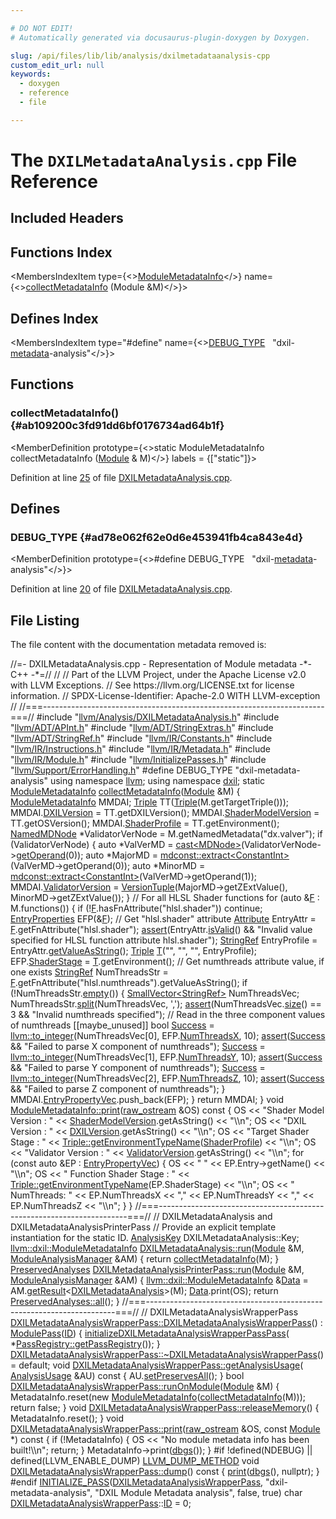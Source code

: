 ```yaml
---

# DO NOT EDIT!
# Automatically generated via docusaurus-plugin-doxygen by Doxygen.

slug: /api/files/lib/lib/analysis/dxilmetadataanalysis-cpp
custom_edit_url: null
keywords:
  - doxygen
  - reference
  - file

---
```





# The `DXILMetadataAnalysis.cpp` File Reference

<DoxygenPage pluginConfig={pluginConfig}>



## Included Headers

<IncludesList>
<IncludesListItem
  filePath="llvm/Analysis/DXILMetadataAnalysis.h"
  permalink="/docs/api/files/include/include/llvm/include/llvm/analysis/dxilmetadataanalysis-h"
  isLocal="true" />
<IncludesListItem
  filePath="llvm/ADT/APInt.h"
  permalink="/docs/api/files/include/include/llvm/include/llvm/adt/apint-h"
  isLocal="true" />
<IncludesListItem
  filePath="llvm/ADT/StringExtras.h"
  permalink="/docs/api/files/include/include/llvm/include/llvm/adt/stringextras-h"
  isLocal="true" />
<IncludesListItem
  filePath="llvm/ADT/StringRef.h"
  permalink="/docs/api/files/include/include/llvm/include/llvm/adt/stringref-h"
  isLocal="true" />
<IncludesListItem
  filePath="llvm/IR/Constants.h"
  permalink="/docs/api/files/include/include/llvm/include/llvm/ir/constants-h"
  isLocal="true" />
<IncludesListItem
  filePath="llvm/IR/Instructions.h"
  permalink="/docs/api/files/include/include/llvm/include/llvm/ir/instructions-h"
  isLocal="true" />
<IncludesListItem
  filePath="llvm/IR/Metadata.h"
  permalink="/docs/api/files/include/include/llvm/include/llvm/ir/metadata-h"
  isLocal="true" />
<IncludesListItem
  filePath="llvm/IR/Module.h"
  permalink="/docs/api/files/include/include/llvm/include/llvm/ir/module-h"
  isLocal="true" />
<IncludesListItem
  filePath="llvm/InitializePasses.h"
  permalink="/docs/api/files/include/include/llvm/initializepasses-h"
  isLocal="true" />
<IncludesListItem
  filePath="llvm/Support/ErrorHandling.h"
  permalink="/docs/api/files/include/include/llvm/include/llvm/support/errorhandling-h"
  isLocal="true" />
</IncludesList>

## Functions Index

<MembersIndex>

<MembersIndexItem
  type={<><a href="/docs/api/structs/llvm/dxil/modulemetadatainfo">ModuleMetadataInfo</a></>}
  name={<><a href="#ab109200c3fd91dd6bf0176734ad64b1f">collectMetadataInfo</a> (Module &amp;M)</>}>
</MembersIndexItem>

</MembersIndex>

## Defines Index

<MembersIndex>

<MembersIndexItem
  type="#define"
  name={<><a href="#ad78e062f62e0d6e453941fb4ca843e4d">DEBUG&#95;TYPE</a>&nbsp;&nbsp;&nbsp;&quot;dxil-<a href="/docs/api/files/lib/lib/target/lib/target/amdgpu/amdgpuannotateuniformvalues-cpp/#a3cd36c33be3dfbc64aa6da755a47e6b1">metadata</a>-analysis&quot;</>}>
</MembersIndexItem>

</MembersIndex>


<SectionDefinition>

## Functions

### collectMetadataInfo() {#ab109200c3fd91dd6bf0176734ad64b1f}

<MemberDefinition
  prototype={<>static ModuleMetadataInfo collectMetadataInfo (<a href="/docs/api/classes/llvm/module">Module</a> &amp; M)</>}
  labels = {["static"]}>

Definition at line <a href="#l00025">25</a> of file <a href="/docs/api/files/lib/lib/analysis/dxilmetadataanalysis-cpp">DXILMetadataAnalysis.cpp</a>.
</MemberDefinition>

</SectionDefinition>

<SectionDefinition>

## Defines

### DEBUG&#95;TYPE {#ad78e062f62e0d6e453941fb4ca843e4d}

<MemberDefinition
  prototype={<>#define DEBUG&#95;TYPE&nbsp;&nbsp;&nbsp;&quot;dxil-<a href="/docs/api/files/lib/lib/target/lib/target/amdgpu/amdgpuannotateuniformvalues-cpp/#a3cd36c33be3dfbc64aa6da755a47e6b1">metadata</a>-analysis&quot;</>}>

Definition at line <a href="#l00020">20</a> of file <a href="/docs/api/files/lib/lib/analysis/dxilmetadataanalysis-cpp">DXILMetadataAnalysis.cpp</a>.
</MemberDefinition>

</SectionDefinition>

## File Listing

The file content with the documentation metadata removed is:

<ProgramListing>

<Link id="l00001" /><CodeLine lineNumber="1"><span class="doxyHighlightComment">//=- DXILMetadataAnalysis.cpp - Representation of Module metadata -&#42;- C++ -&#42;=//</span></CodeLine>
<Link id="l00002" /><CodeLine lineNumber="2"><span class="doxyHighlightComment">//</span></CodeLine>
<Link id="l00003" /><CodeLine lineNumber="3"><span class="doxyHighlightComment">// Part of the LLVM Project, under the Apache License v2.0 with LLVM Exceptions.</span></CodeLine>
<Link id="l00004" /><CodeLine lineNumber="4"><span class="doxyHighlightComment">// See https://llvm.org/LICENSE.txt for license information.</span></CodeLine>
<Link id="l00005" /><CodeLine lineNumber="5"><span class="doxyHighlightComment">// SPDX-License-Identifier: Apache-2.0 WITH LLVM-exception</span></CodeLine>
<Link id="l00006" /><CodeLine lineNumber="6"><span class="doxyHighlightComment">//</span></CodeLine>
<Link id="l00007" /><CodeLine lineNumber="7"><span class="doxyHighlightComment">//===----------------------------------------------------------------------===//</span></CodeLine>
<Link id="l00008" /><CodeLine lineNumber="8"></CodeLine>
<Link id="l00009" /><CodeLine lineNumber="9"><span class="doxyHighlightPreprocessor">#include &quot;<a href="/docs/api/files/include/include/llvm/include/llvm/analysis/dxilmetadataanalysis-h">llvm/Analysis/DXILMetadataAnalysis.h</a>&quot;</span></CodeLine>
<Link id="l00010" /><CodeLine lineNumber="10"><span class="doxyHighlightPreprocessor">#include &quot;<a href="/docs/api/files/include/include/llvm/include/llvm/adt/apint-h">llvm/ADT/APInt.h</a>&quot;</span></CodeLine>
<Link id="l00011" /><CodeLine lineNumber="11"><span class="doxyHighlightPreprocessor">#include &quot;<a href="/docs/api/files/include/include/llvm/include/llvm/adt/stringextras-h">llvm/ADT/StringExtras.h</a>&quot;</span></CodeLine>
<Link id="l00012" /><CodeLine lineNumber="12"><span class="doxyHighlightPreprocessor">#include &quot;<a href="/docs/api/files/include/include/llvm/include/llvm/adt/stringref-h">llvm/ADT/StringRef.h</a>&quot;</span></CodeLine>
<Link id="l00013" /><CodeLine lineNumber="13"><span class="doxyHighlightPreprocessor">#include &quot;<a href="/docs/api/files/include/include/llvm/include/llvm/ir/constants-h">llvm/IR/Constants.h</a>&quot;</span></CodeLine>
<Link id="l00014" /><CodeLine lineNumber="14"><span class="doxyHighlightPreprocessor">#include &quot;<a href="/docs/api/files/include/include/llvm/include/llvm/ir/instructions-h">llvm/IR/Instructions.h</a>&quot;</span></CodeLine>
<Link id="l00015" /><CodeLine lineNumber="15"><span class="doxyHighlightPreprocessor">#include &quot;<a href="/docs/api/files/include/include/llvm/include/llvm/ir/metadata-h">llvm/IR/Metadata.h</a>&quot;</span></CodeLine>
<Link id="l00016" /><CodeLine lineNumber="16"><span class="doxyHighlightPreprocessor">#include &quot;<a href="/docs/api/files/include/include/llvm/include/llvm/ir/module-h">llvm/IR/Module.h</a>&quot;</span></CodeLine>
<Link id="l00017" /><CodeLine lineNumber="17"><span class="doxyHighlightPreprocessor">#include &quot;<a href="/docs/api/files/include/include/llvm/initializepasses-h">llvm/InitializePasses.h</a>&quot;</span></CodeLine>
<Link id="l00018" /><CodeLine lineNumber="18"><span class="doxyHighlightPreprocessor">#include &quot;<a href="/docs/api/files/include/include/llvm/include/llvm/support/errorhandling-h">llvm/Support/ErrorHandling.h</a>&quot;</span></CodeLine>
<Link id="l00019" /><CodeLine lineNumber="19"></CodeLine>
<Link id="l00020" /><CodeLine lineNumber="20" lineLink="#ad78e062f62e0d6e453941fb4ca843e4d"><span class="doxyHighlightPreprocessor">#define DEBUG&#95;TYPE &quot;dxil-metadata-analysis&quot;</span></CodeLine>
<Link id="l00021" /><CodeLine lineNumber="21"></CodeLine>
<Link id="l00022" /><CodeLine lineNumber="22"><span class="doxyHighlightKeyword">using namespace </span><span class="doxyHighlight"><a href="/docs/api/namespaces/llvm">llvm</a>;</span></CodeLine>
<Link id="l00023" /><CodeLine lineNumber="23"><span class="doxyHighlightKeyword">using namespace </span><span class="doxyHighlight"><a href="/docs/api/namespaces/llvm/dxil">dxil</a>;</span></CodeLine>
<Link id="l00024" /><CodeLine lineNumber="24"></CodeLine>
<Link id="l00025" /><CodeLine lineNumber="25" lineLink="#ab109200c3fd91dd6bf0176734ad64b1f"><span class="doxyHighlightKeyword">static</span><span class="doxyHighlight"> <a href="/docs/api/structs/llvm/dxil/modulemetadatainfo">ModuleMetadataInfo</a> <a href="#ab109200c3fd91dd6bf0176734ad64b1f">collectMetadataInfo</a>(<a href="/docs/api/classes/llvm/module">Module</a> &amp;M) &#123;</span></CodeLine>
<Link id="l00026" /><CodeLine lineNumber="26"><span class="doxyHighlight">  <a href="/docs/api/structs/llvm/dxil/modulemetadatainfo">ModuleMetadataInfo</a> MMDAI;</span></CodeLine>
<Link id="l00027" /><CodeLine lineNumber="27"><span class="doxyHighlight">  <a href="/docs/api/classes/llvm/triple">Triple</a> TT(<a href="/docs/api/classes/llvm/triple">Triple</a>(M.getTargetTriple()));</span></CodeLine>
<Link id="l00028" /><CodeLine lineNumber="28"><span class="doxyHighlight">  MMDAI.<a href="/docs/api/structs/llvm/dxil/modulemetadatainfo/#a4a62d160380d89f3f82498f97b8d3a72">DXILVersion</a> = TT.getDXILVersion();</span></CodeLine>
<Link id="l00029" /><CodeLine lineNumber="29"><span class="doxyHighlight">  MMDAI.<a href="/docs/api/structs/llvm/dxil/modulemetadatainfo/#a72d75f84e6099e4c6bb067bfd824286d">ShaderModelVersion</a> = TT.getOSVersion();</span></CodeLine>
<Link id="l00030" /><CodeLine lineNumber="30"><span class="doxyHighlight">  MMDAI.<a href="/docs/api/structs/llvm/dxil/modulemetadatainfo/#a6bad270d95b4ab28934581322924b837">ShaderProfile</a> = TT.getEnvironment();</span></CodeLine>
<Link id="l00031" /><CodeLine lineNumber="31"><span class="doxyHighlight">  <a href="/docs/api/classes/llvm/namedmdnode">NamedMDNode</a> &#42;ValidatorVerNode = M.getNamedMetadata(</span><span class="doxyHighlightStringLiteral">&quot;dx.valver&quot;</span><span class="doxyHighlight">);</span></CodeLine>
<Link id="l00032" /><CodeLine lineNumber="32"><span class="doxyHighlight">  </span><span class="doxyHighlightKeywordFlow">if</span><span class="doxyHighlight"> (ValidatorVerNode) &#123;</span></CodeLine>
<Link id="l00033" /><CodeLine lineNumber="33"><span class="doxyHighlight">    </span><span class="doxyHighlightKeyword">auto</span><span class="doxyHighlight"> &#42;ValVerMD = <a href="/docs/api/namespaces/llvm/#ac4fc845f5ed92de63cd4474f128f5fc5">cast&lt;MDNode&gt;</a>(ValidatorVerNode-&gt;<a href="/docs/api/classes/llvm/namedmdnode/#aa24b566603d206b0e74bf63daf521078">getOperand</a>(0));</span></CodeLine>
<Link id="l00034" /><CodeLine lineNumber="34"><span class="doxyHighlight">    </span><span class="doxyHighlightKeyword">auto</span><span class="doxyHighlight"> &#42;MajorMD = <a href="/docs/api/namespaces/llvm/mdconst/#ad938857d6c6603847adf3a8cbe403d17">mdconst::extract&lt;ConstantInt&gt;</a>(ValVerMD-&gt;getOperand(0));</span></CodeLine>
<Link id="l00035" /><CodeLine lineNumber="35"><span class="doxyHighlight">    </span><span class="doxyHighlightKeyword">auto</span><span class="doxyHighlight"> &#42;MinorMD = <a href="/docs/api/namespaces/llvm/mdconst/#ad938857d6c6603847adf3a8cbe403d17">mdconst::extract&lt;ConstantInt&gt;</a>(ValVerMD-&gt;getOperand(1));</span></CodeLine>
<Link id="l00036" /><CodeLine lineNumber="36"><span class="doxyHighlight">    MMDAI.<a href="/docs/api/structs/llvm/dxil/modulemetadatainfo/#afc9afd91bef9017b2e5b78eaf16f0d6a">ValidatorVersion</a> =</span></CodeLine>
<Link id="l00037" /><CodeLine lineNumber="37"><span class="doxyHighlight">        <a href="/docs/api/classes/llvm/versiontuple">VersionTuple</a>(MajorMD-&gt;getZExtValue(), MinorMD-&gt;getZExtValue());</span></CodeLine>
<Link id="l00038" /><CodeLine lineNumber="38"><span class="doxyHighlight">  &#125;</span></CodeLine>
<Link id="l00039" /><CodeLine lineNumber="39"></CodeLine>
<Link id="l00040" /><CodeLine lineNumber="40"><span class="doxyHighlight">  </span><span class="doxyHighlightComment">// For all HLSL Shader functions</span></CodeLine>
<Link id="l00041" /><CodeLine lineNumber="41"><span class="doxyHighlight">  </span><span class="doxyHighlightKeywordFlow">for</span><span class="doxyHighlight"> (</span><span class="doxyHighlightKeyword">auto</span><span class="doxyHighlight"> &amp;<a href="/docs/api/files/lib/lib/support/md5-cpp/#a96d73bbd7af15cb1fc38c3f4a3bd82e9">F</a> : M.functions()) &#123;</span></CodeLine>
<Link id="l00042" /><CodeLine lineNumber="42"><span class="doxyHighlight">    </span><span class="doxyHighlightKeywordFlow">if</span><span class="doxyHighlight"> (!<a href="/docs/api/files/lib/lib/support/md5-cpp/#a96d73bbd7af15cb1fc38c3f4a3bd82e9">F</a>.hasFnAttribute(</span><span class="doxyHighlightStringLiteral">&quot;hlsl.shader&quot;</span><span class="doxyHighlight">))</span></CodeLine>
<Link id="l00043" /><CodeLine lineNumber="43"><span class="doxyHighlight">      </span><span class="doxyHighlightKeywordFlow">continue</span><span class="doxyHighlight">;</span></CodeLine>
<Link id="l00044" /><CodeLine lineNumber="44"></CodeLine>
<Link id="l00045" /><CodeLine lineNumber="45"><span class="doxyHighlight">    <a href="/docs/api/structs/llvm/dxil/entryproperties">EntryProperties</a> EFP(&amp;<a href="/docs/api/files/lib/lib/support/md5-cpp/#a96d73bbd7af15cb1fc38c3f4a3bd82e9">F</a>);</span></CodeLine>
<Link id="l00046" /><CodeLine lineNumber="46"><span class="doxyHighlight">    </span><span class="doxyHighlightComment">// Get &quot;hlsl.shader&quot; attribute</span></CodeLine>
<Link id="l00047" /><CodeLine lineNumber="47"><span class="doxyHighlight">    <a href="/docs/api/classes/llvm/attribute">Attribute</a> EntryAttr = <a href="/docs/api/files/lib/lib/support/md5-cpp/#a96d73bbd7af15cb1fc38c3f4a3bd82e9">F</a>.getFnAttribute(</span><span class="doxyHighlightStringLiteral">&quot;hlsl.shader&quot;</span><span class="doxyHighlight">);</span></CodeLine>
<Link id="l00048" /><CodeLine lineNumber="48"><span class="doxyHighlight">    <a href="/docs/api/files/lib/lib/target/lib/target/amdgpu/silowercontrolflow-cpp/#a4868c5d81c5ccc98c47aeab6244346a0">assert</a>(EntryAttr.<a href="/docs/api/classes/llvm/attribute/#adf4d22686e85732b2fef71e3c45531c6">isValid</a>() &amp;&amp;</span></CodeLine>
<Link id="l00049" /><CodeLine lineNumber="49"><span class="doxyHighlight">           </span><span class="doxyHighlightStringLiteral">&quot;Invalid value specified for HLSL function attribute hlsl.shader&quot;</span><span class="doxyHighlight">);</span></CodeLine>
<Link id="l00050" /><CodeLine lineNumber="50"><span class="doxyHighlight">    <a href="/docs/api/classes/llvm/stringref">StringRef</a> EntryProfile = EntryAttr.<a href="/docs/api/classes/llvm/attribute/#a968930aea9d9efa8d46dd890fce75643">getValueAsString</a>();</span></CodeLine>
<Link id="l00051" /><CodeLine lineNumber="51"><span class="doxyHighlight">    <a href="/docs/api/classes/llvm/triple">Triple</a> <a href="/docs/api/files/lib/lib/target/lib/target/mips/mips16isellowering-cpp/#a0acb682b8260ab1c60b918599864e2e5">T</a>(</span><span class="doxyHighlightStringLiteral">&quot;&quot;</span><span class="doxyHighlight">, </span><span class="doxyHighlightStringLiteral">&quot;&quot;</span><span class="doxyHighlight">, </span><span class="doxyHighlightStringLiteral">&quot;&quot;</span><span class="doxyHighlight">, EntryProfile);</span></CodeLine>
<Link id="l00052" /><CodeLine lineNumber="52"><span class="doxyHighlight">    EFP.<a href="/docs/api/structs/llvm/dxil/entryproperties/#a8f7e5382c4c1f46067fd94da29fcf7ec">ShaderStage</a> = <a href="/docs/api/files/lib/lib/target/lib/target/mips/mips16isellowering-cpp/#a0acb682b8260ab1c60b918599864e2e5">T</a>.getEnvironment();</span></CodeLine>
<Link id="l00053" /><CodeLine lineNumber="53"><span class="doxyHighlight">    </span><span class="doxyHighlightComment">// Get numthreads attribute value, if one exists</span></CodeLine>
<Link id="l00054" /><CodeLine lineNumber="54"><span class="doxyHighlight">    <a href="/docs/api/classes/llvm/stringref">StringRef</a> NumThreadsStr =</span></CodeLine>
<Link id="l00055" /><CodeLine lineNumber="55"><span class="doxyHighlight">        <a href="/docs/api/files/lib/lib/support/md5-cpp/#a96d73bbd7af15cb1fc38c3f4a3bd82e9">F</a>.getFnAttribute(</span><span class="doxyHighlightStringLiteral">&quot;hlsl.numthreads&quot;</span><span class="doxyHighlight">).getValueAsString();</span></CodeLine>
<Link id="l00056" /><CodeLine lineNumber="56"><span class="doxyHighlight">    </span><span class="doxyHighlightKeywordFlow">if</span><span class="doxyHighlight"> (!NumThreadsStr.<a href="/docs/api/classes/llvm/stringref/#a2dc80c585ad5882da8cae7b5968f7e74">empty</a>()) &#123;</span></CodeLine>
<Link id="l00057" /><CodeLine lineNumber="57"><span class="doxyHighlight">      <a href="/docs/api/classes/llvm/smallvector">SmallVector&lt;StringRef&gt;</a> NumThreadsVec;</span></CodeLine>
<Link id="l00058" /><CodeLine lineNumber="58"><span class="doxyHighlight">      NumThreadsStr.<a href="/docs/api/classes/llvm/stringref/#a0320b2a5a6d440bf4479a02e78cf5ca7">split</a>(NumThreadsVec, </span><span class="doxyHighlightCharLiteral">&#39;,&#39;</span><span class="doxyHighlight">);</span></CodeLine>
<Link id="l00059" /><CodeLine lineNumber="59"><span class="doxyHighlight">      <a href="/docs/api/files/lib/lib/target/lib/target/amdgpu/silowercontrolflow-cpp/#a4868c5d81c5ccc98c47aeab6244346a0">assert</a>(NumThreadsVec.<a href="/docs/api/classes/llvm/smallvectortemplatecommon/#a1c479a8c434377c2b8cb056bdfdfc201">size</a>() == 3 &amp;&amp; </span><span class="doxyHighlightStringLiteral">&quot;Invalid numthreads specified&quot;</span><span class="doxyHighlight">);</span></CodeLine>
<Link id="l00060" /><CodeLine lineNumber="60"><span class="doxyHighlight">      </span><span class="doxyHighlightComment">// Read in the three component values of numthreads</span></CodeLine>
<Link id="l00061" /><CodeLine lineNumber="61"><span class="doxyHighlight">      &#91;&#91;maybe&#95;unused&#93;&#93; </span><span class="doxyHighlightKeywordType">bool</span><span class="doxyHighlight"> <a href="/docs/api/files/lib/lib/target/lib/target/aarch64/lib/target/aarch64/disassembler/aarch64disassembler-cpp/#abdb086b34295fb7aa09493c62d798465">Success</a> =</span></CodeLine>
<Link id="l00062" /><CodeLine lineNumber="62"><span class="doxyHighlight">          <a href="/docs/api/namespaces/llvm/#ae03f2b6a02fc9092755ba3a6cf6d2446">llvm::to&#95;integer</a>(NumThreadsVec&#91;0&#93;, EFP.<a href="/docs/api/structs/llvm/dxil/entryproperties/#ade0e0b49d3f1bf9679cf66b2f9735fa7">NumThreadsX</a>, 10);</span></CodeLine>
<Link id="l00063" /><CodeLine lineNumber="63"><span class="doxyHighlight">      <a href="/docs/api/files/lib/lib/target/lib/target/amdgpu/silowercontrolflow-cpp/#a4868c5d81c5ccc98c47aeab6244346a0">assert</a>(<a href="/docs/api/files/lib/lib/target/lib/target/aarch64/lib/target/aarch64/disassembler/aarch64disassembler-cpp/#abdb086b34295fb7aa09493c62d798465">Success</a> &amp;&amp; </span><span class="doxyHighlightStringLiteral">&quot;Failed to parse X component of numthreads&quot;</span><span class="doxyHighlight">);</span></CodeLine>
<Link id="l00064" /><CodeLine lineNumber="64"><span class="doxyHighlight">      <a href="/docs/api/files/lib/lib/target/lib/target/aarch64/lib/target/aarch64/disassembler/aarch64disassembler-cpp/#abdb086b34295fb7aa09493c62d798465">Success</a> = <a href="/docs/api/namespaces/llvm/#ae03f2b6a02fc9092755ba3a6cf6d2446">llvm::to&#95;integer</a>(NumThreadsVec&#91;1&#93;, EFP.<a href="/docs/api/structs/llvm/dxil/entryproperties/#a98a4f2999870589f7178bb38c9f154c3">NumThreadsY</a>, 10);</span></CodeLine>
<Link id="l00065" /><CodeLine lineNumber="65"><span class="doxyHighlight">      <a href="/docs/api/files/lib/lib/target/lib/target/amdgpu/silowercontrolflow-cpp/#a4868c5d81c5ccc98c47aeab6244346a0">assert</a>(<a href="/docs/api/files/lib/lib/target/lib/target/aarch64/lib/target/aarch64/disassembler/aarch64disassembler-cpp/#abdb086b34295fb7aa09493c62d798465">Success</a> &amp;&amp; </span><span class="doxyHighlightStringLiteral">&quot;Failed to parse Y component of numthreads&quot;</span><span class="doxyHighlight">);</span></CodeLine>
<Link id="l00066" /><CodeLine lineNumber="66"><span class="doxyHighlight">      <a href="/docs/api/files/lib/lib/target/lib/target/aarch64/lib/target/aarch64/disassembler/aarch64disassembler-cpp/#abdb086b34295fb7aa09493c62d798465">Success</a> = <a href="/docs/api/namespaces/llvm/#ae03f2b6a02fc9092755ba3a6cf6d2446">llvm::to&#95;integer</a>(NumThreadsVec&#91;2&#93;, EFP.<a href="/docs/api/structs/llvm/dxil/entryproperties/#a2e0923085a5fa269be7f889ebfd77519">NumThreadsZ</a>, 10);</span></CodeLine>
<Link id="l00067" /><CodeLine lineNumber="67"><span class="doxyHighlight">      <a href="/docs/api/files/lib/lib/target/lib/target/amdgpu/silowercontrolflow-cpp/#a4868c5d81c5ccc98c47aeab6244346a0">assert</a>(<a href="/docs/api/files/lib/lib/target/lib/target/aarch64/lib/target/aarch64/disassembler/aarch64disassembler-cpp/#abdb086b34295fb7aa09493c62d798465">Success</a> &amp;&amp; </span><span class="doxyHighlightStringLiteral">&quot;Failed to parse Z component of numthreads&quot;</span><span class="doxyHighlight">);</span></CodeLine>
<Link id="l00068" /><CodeLine lineNumber="68"><span class="doxyHighlight">    &#125;</span></CodeLine>
<Link id="l00069" /><CodeLine lineNumber="69"><span class="doxyHighlight">    MMDAI.<a href="/docs/api/structs/llvm/dxil/modulemetadatainfo/#aff85239033e722633887ccf83cd0f6ce">EntryPropertyVec</a>.push&#95;back(EFP);</span></CodeLine>
<Link id="l00070" /><CodeLine lineNumber="70"><span class="doxyHighlight">  &#125;</span></CodeLine>
<Link id="l00071" /><CodeLine lineNumber="71"><span class="doxyHighlight">  </span><span class="doxyHighlightKeywordFlow">return</span><span class="doxyHighlight"> MMDAI;</span></CodeLine>
<Link id="l00072" /><CodeLine lineNumber="72"><span class="doxyHighlight">&#125;</span></CodeLine>
<Link id="l00073" /><CodeLine lineNumber="73"></CodeLine>
<Link id="l00074" /><CodeLine lineNumber="74" lineLink="/docs/api/structs/llvm/dxil/modulemetadatainfo/#a89522dcd8c7e60779d4d260b48f921d6"><span class="doxyHighlightKeywordType">void</span><span class="doxyHighlight"> <a href="/docs/api/structs/llvm/dxil/modulemetadatainfo/#a89522dcd8c7e60779d4d260b48f921d6">ModuleMetadataInfo::print</a>(<a href="/docs/api/classes/llvm/raw-ostream">raw&#95;ostream</a> &amp;OS)</span><span class="doxyHighlightKeyword"> const </span><span class="doxyHighlight">&#123;</span></CodeLine>
<Link id="l00075" /><CodeLine lineNumber="75"><span class="doxyHighlight">  OS &lt;&lt; </span><span class="doxyHighlightStringLiteral">&quot;Shader Model Version : &quot;</span><span class="doxyHighlight"> &lt;&lt; <a href="/docs/api/structs/llvm/dxil/modulemetadatainfo/#a72d75f84e6099e4c6bb067bfd824286d">ShaderModelVersion</a>.getAsString() &lt;&lt; </span><span class="doxyHighlightStringLiteral">&quot;\\n&quot;</span><span class="doxyHighlight">;</span></CodeLine>
<Link id="l00076" /><CodeLine lineNumber="76"><span class="doxyHighlight">  OS &lt;&lt; </span><span class="doxyHighlightStringLiteral">&quot;DXIL Version : &quot;</span><span class="doxyHighlight"> &lt;&lt; <a href="/docs/api/structs/llvm/dxil/modulemetadatainfo/#a4a62d160380d89f3f82498f97b8d3a72">DXILVersion</a>.getAsString() &lt;&lt; </span><span class="doxyHighlightStringLiteral">&quot;\\n&quot;</span><span class="doxyHighlight">;</span></CodeLine>
<Link id="l00077" /><CodeLine lineNumber="77"><span class="doxyHighlight">  OS &lt;&lt; </span><span class="doxyHighlightStringLiteral">&quot;Target Shader Stage : &quot;</span></CodeLine>
<Link id="l00078" /><CodeLine lineNumber="78"><span class="doxyHighlight">     &lt;&lt; <a href="/docs/api/classes/llvm/triple/#abb703efa7aa5bddf5875fe8f2517e787">Triple::getEnvironmentTypeName</a>(<a href="/docs/api/structs/llvm/dxil/modulemetadatainfo/#a6bad270d95b4ab28934581322924b837">ShaderProfile</a>) &lt;&lt; </span><span class="doxyHighlightStringLiteral">&quot;\\n&quot;</span><span class="doxyHighlight">;</span></CodeLine>
<Link id="l00079" /><CodeLine lineNumber="79"><span class="doxyHighlight">  OS &lt;&lt; </span><span class="doxyHighlightStringLiteral">&quot;Validator Version : &quot;</span><span class="doxyHighlight"> &lt;&lt; <a href="/docs/api/structs/llvm/dxil/modulemetadatainfo/#afc9afd91bef9017b2e5b78eaf16f0d6a">ValidatorVersion</a>.getAsString() &lt;&lt; </span><span class="doxyHighlightStringLiteral">&quot;\\n&quot;</span><span class="doxyHighlight">;</span></CodeLine>
<Link id="l00080" /><CodeLine lineNumber="80"><span class="doxyHighlight">  </span><span class="doxyHighlightKeywordFlow">for</span><span class="doxyHighlight"> (</span><span class="doxyHighlightKeyword">const</span><span class="doxyHighlight"> </span><span class="doxyHighlightKeyword">auto</span><span class="doxyHighlight"> &amp;EP : <a href="/docs/api/structs/llvm/dxil/modulemetadatainfo/#aff85239033e722633887ccf83cd0f6ce">EntryPropertyVec</a>) &#123;</span></CodeLine>
<Link id="l00081" /><CodeLine lineNumber="81"><span class="doxyHighlight">    OS &lt;&lt; </span><span class="doxyHighlightStringLiteral">&quot; &quot;</span><span class="doxyHighlight"> &lt;&lt; EP.Entry-&gt;getName() &lt;&lt; </span><span class="doxyHighlightStringLiteral">&quot;\\n&quot;</span><span class="doxyHighlight">;</span></CodeLine>
<Link id="l00082" /><CodeLine lineNumber="82"><span class="doxyHighlight">    OS &lt;&lt; </span><span class="doxyHighlightStringLiteral">&quot;  Function Shader Stage : &quot;</span></CodeLine>
<Link id="l00083" /><CodeLine lineNumber="83"><span class="doxyHighlight">       &lt;&lt; <a href="/docs/api/classes/llvm/triple/#abb703efa7aa5bddf5875fe8f2517e787">Triple::getEnvironmentTypeName</a>(EP.ShaderStage) &lt;&lt; </span><span class="doxyHighlightStringLiteral">&quot;\\n&quot;</span><span class="doxyHighlight">;</span></CodeLine>
<Link id="l00084" /><CodeLine lineNumber="84"><span class="doxyHighlight">    OS &lt;&lt; </span><span class="doxyHighlightStringLiteral">&quot;  NumThreads: &quot;</span><span class="doxyHighlight"> &lt;&lt; EP.NumThreadsX &lt;&lt; </span><span class="doxyHighlightStringLiteral">&quot;,&quot;</span><span class="doxyHighlight"> &lt;&lt; EP.NumThreadsY &lt;&lt; </span><span class="doxyHighlightStringLiteral">&quot;,&quot;</span></CodeLine>
<Link id="l00085" /><CodeLine lineNumber="85"><span class="doxyHighlight">       &lt;&lt; EP.NumThreadsZ &lt;&lt; </span><span class="doxyHighlightStringLiteral">&quot;\\n&quot;</span><span class="doxyHighlight">;</span></CodeLine>
<Link id="l00086" /><CodeLine lineNumber="86"><span class="doxyHighlight">  &#125;</span></CodeLine>
<Link id="l00087" /><CodeLine lineNumber="87"><span class="doxyHighlight">&#125;</span></CodeLine>
<Link id="l00088" /><CodeLine lineNumber="88"></CodeLine>
<Link id="l00089" /><CodeLine lineNumber="89"><span class="doxyHighlightComment">//===----------------------------------------------------------------------===//</span></CodeLine>
<Link id="l00090" /><CodeLine lineNumber="90"><span class="doxyHighlightComment">// DXILMetadataAnalysis and DXILMetadataAnalysisPrinterPass</span></CodeLine>
<Link id="l00091" /><CodeLine lineNumber="91"></CodeLine>
<Link id="l00092" /><CodeLine lineNumber="92"><span class="doxyHighlightComment">// Provide an explicit template instantiation for the static ID.</span></CodeLine>
<Link id="l00093" /><CodeLine lineNumber="93"><span class="doxyHighlight"><a href="/docs/api/structs/llvm/analysiskey">AnalysisKey</a> DXILMetadataAnalysis::Key;</span></CodeLine>
<Link id="l00094" /><CodeLine lineNumber="94"></CodeLine>
<Link id="l00095" /><CodeLine lineNumber="95"><span class="doxyHighlight"><a href="/docs/api/structs/llvm/dxil/modulemetadatainfo">llvm::dxil::ModuleMetadataInfo</a></span></CodeLine>
<Link id="l00096" /><CodeLine lineNumber="96" lineLink="/docs/api/classes/llvm/dxilmetadataanalysis/#a494a52305b8212849f76af9c26dd291f"><span class="doxyHighlight"><a href="/docs/api/classes/llvm/dxilmetadataanalysis/#a494a52305b8212849f76af9c26dd291f">DXILMetadataAnalysis::run</a>(<a href="/docs/api/classes/llvm/module">Module</a> &amp;M, <a href="/docs/api/namespaces/llvm/#af9c9208365fd9ce11392b4d79485e259">ModuleAnalysisManager</a> &amp;AM) &#123;</span></CodeLine>
<Link id="l00097" /><CodeLine lineNumber="97"><span class="doxyHighlight">  </span><span class="doxyHighlightKeywordFlow">return</span><span class="doxyHighlight"> <a href="#ab109200c3fd91dd6bf0176734ad64b1f">collectMetadataInfo</a>(M);</span></CodeLine>
<Link id="l00098" /><CodeLine lineNumber="98"><span class="doxyHighlight">&#125;</span></CodeLine>
<Link id="l00099" /><CodeLine lineNumber="99"></CodeLine>
<Link id="l00100" /><CodeLine lineNumber="100"><span class="doxyHighlight"><a href="/docs/api/classes/llvm/preservedanalyses">PreservedAnalyses</a></span></CodeLine>
<Link id="l00101" /><CodeLine lineNumber="101" lineLink="/docs/api/classes/llvm/dxilmetadataanalysisprinterpass/#a853a7e2cfb272918dbcf0f260f091598"><span class="doxyHighlight"><a href="/docs/api/classes/llvm/dxilmetadataanalysisprinterpass/#a853a7e2cfb272918dbcf0f260f091598">DXILMetadataAnalysisPrinterPass::run</a>(<a href="/docs/api/classes/llvm/module">Module</a> &amp;M, <a href="/docs/api/namespaces/llvm/#af9c9208365fd9ce11392b4d79485e259">ModuleAnalysisManager</a> &amp;AM) &#123;</span></CodeLine>
<Link id="l00102" /><CodeLine lineNumber="102"><span class="doxyHighlight">  <a href="/docs/api/structs/llvm/dxil/modulemetadatainfo">llvm::dxil::ModuleMetadataInfo</a> &amp;<a href="/docs/api/namespaces/llvm/#aa20539e89704d20b98b97e9c3feac934">Data</a> = AM.<a href="/docs/api/classes/llvm/analysismanager/#aaab1fad63e4f3b8679469720a873fedd">getResult</a>&lt;<a href="/docs/api/classes/llvm/dxilmetadataanalysis">DXILMetadataAnalysis</a>&gt;(M);</span></CodeLine>
<Link id="l00103" /><CodeLine lineNumber="103"></CodeLine>
<Link id="l00104" /><CodeLine lineNumber="104"><span class="doxyHighlight">  <a href="/docs/api/namespaces/llvm/#aa20539e89704d20b98b97e9c3feac934">Data</a>.print(OS);</span></CodeLine>
<Link id="l00105" /><CodeLine lineNumber="105"><span class="doxyHighlight">  </span><span class="doxyHighlightKeywordFlow">return</span><span class="doxyHighlight"> <a href="/docs/api/classes/llvm/preservedanalyses/#a1258a1ff55557c27684010ebd7283712">PreservedAnalyses::all</a>();</span></CodeLine>
<Link id="l00106" /><CodeLine lineNumber="106"><span class="doxyHighlight">&#125;</span></CodeLine>
<Link id="l00107" /><CodeLine lineNumber="107"></CodeLine>
<Link id="l00108" /><CodeLine lineNumber="108"><span class="doxyHighlightComment">//===----------------------------------------------------------------------===//</span></CodeLine>
<Link id="l00109" /><CodeLine lineNumber="109"><span class="doxyHighlightComment">// DXILMetadataAnalysisWrapperPass</span></CodeLine>
<Link id="l00110" /><CodeLine lineNumber="110"></CodeLine>
<Link id="l00111" /><CodeLine lineNumber="111" lineLink="/docs/api/classes/llvm/dxilmetadataanalysiswrapperpass/#ae4919c955018df24f7523c1e68263d9f"><span class="doxyHighlight"><a href="/docs/api/classes/llvm/dxilmetadataanalysiswrapperpass/#ae4919c955018df24f7523c1e68263d9f">DXILMetadataAnalysisWrapperPass::DXILMetadataAnalysisWrapperPass</a>()</span></CodeLine>
<Link id="l00112" /><CodeLine lineNumber="112"><span class="doxyHighlight">    : <a href="/docs/api/classes/llvm/modulepass/#a723659a08d210f4f566887bda3f9f976">ModulePass</a>(<a href="/docs/api/classes/llvm/dxilmetadataanalysiswrapperpass/#a8a9cc4640f98b88eab5d29b04f1ae34f">ID</a>) &#123;</span></CodeLine>
<Link id="l00113" /><CodeLine lineNumber="113"><span class="doxyHighlight">  <a href="/docs/api/namespaces/llvm/#ad223da2d7ee25acbf8c7e3c2a2a2223f">initializeDXILMetadataAnalysisWrapperPassPass</a>(</span></CodeLine>
<Link id="l00114" /><CodeLine lineNumber="114"><span class="doxyHighlight">      &#42;<a href="/docs/api/classes/llvm/passregistry/#a05a729900b76c89e808c6c3094921b2f">PassRegistry::getPassRegistry</a>());</span></CodeLine>
<Link id="l00115" /><CodeLine lineNumber="115"><span class="doxyHighlight">&#125;</span></CodeLine>
<Link id="l00116" /><CodeLine lineNumber="116"></CodeLine>
<Link id="l00117" /><CodeLine lineNumber="117"><span class="doxyHighlight"><a href="/docs/api/classes/llvm/dxilmetadataanalysiswrapperpass/#a3a218ea1cedd02210d0911f9615345a3">DXILMetadataAnalysisWrapperPass::~DXILMetadataAnalysisWrapperPass</a>() = </span><span class="doxyHighlightKeywordFlow">default</span><span class="doxyHighlight">;</span></CodeLine>
<Link id="l00118" /><CodeLine lineNumber="118"></CodeLine>
<Link id="l00119" /><CodeLine lineNumber="119" lineLink="/docs/api/classes/llvm/dxilmetadataanalysiswrapperpass/#a38a340dd3903748b4b0ac7a0d18aad7b"><span class="doxyHighlightKeywordType">void</span><span class="doxyHighlight"> <a href="/docs/api/classes/llvm/dxilmetadataanalysiswrapperpass/#a38a340dd3903748b4b0ac7a0d18aad7b">DXILMetadataAnalysisWrapperPass::getAnalysisUsage</a>(</span></CodeLine>
<Link id="l00120" /><CodeLine lineNumber="120"><span class="doxyHighlight">    <a href="/docs/api/classes/llvm/analysisusage">AnalysisUsage</a> &amp;AU)</span><span class="doxyHighlightKeyword"> const </span><span class="doxyHighlight">&#123;</span></CodeLine>
<Link id="l00121" /><CodeLine lineNumber="121"><span class="doxyHighlight">  AU.<a href="/docs/api/classes/llvm/analysisusage/#af22b06a6a4f9df80454071685a0d6a02">setPreservesAll</a>();</span></CodeLine>
<Link id="l00122" /><CodeLine lineNumber="122"><span class="doxyHighlight">&#125;</span></CodeLine>
<Link id="l00123" /><CodeLine lineNumber="123"></CodeLine>
<Link id="l00124" /><CodeLine lineNumber="124" lineLink="/docs/api/classes/llvm/dxilmetadataanalysiswrapperpass/#aad12caa09b25a010f5f07a09cccc45b4"><span class="doxyHighlightKeywordType">bool</span><span class="doxyHighlight"> <a href="/docs/api/classes/llvm/dxilmetadataanalysiswrapperpass/#aad12caa09b25a010f5f07a09cccc45b4">DXILMetadataAnalysisWrapperPass::runOnModule</a>(<a href="/docs/api/classes/llvm/module">Module</a> &amp;M) &#123;</span></CodeLine>
<Link id="l00125" /><CodeLine lineNumber="125"><span class="doxyHighlight">  MetadataInfo.reset(</span><span class="doxyHighlightKeyword">new</span><span class="doxyHighlight"> <a href="/docs/api/structs/llvm/dxil/modulemetadatainfo">ModuleMetadataInfo</a>(<a href="#ab109200c3fd91dd6bf0176734ad64b1f">collectMetadataInfo</a>(M)));</span></CodeLine>
<Link id="l00126" /><CodeLine lineNumber="126"><span class="doxyHighlight">  </span><span class="doxyHighlightKeywordFlow">return</span><span class="doxyHighlight"> </span><span class="doxyHighlightKeyword">false</span><span class="doxyHighlight">;</span></CodeLine>
<Link id="l00127" /><CodeLine lineNumber="127"><span class="doxyHighlight">&#125;</span></CodeLine>
<Link id="l00128" /><CodeLine lineNumber="128"></CodeLine>
<Link id="l00129" /><CodeLine lineNumber="129" lineLink="/docs/api/classes/llvm/dxilmetadataanalysiswrapperpass/#ab0ecee03d4a21d82cdbbf9b5ff54dbb8"><span class="doxyHighlightKeywordType">void</span><span class="doxyHighlight"> <a href="/docs/api/classes/llvm/dxilmetadataanalysiswrapperpass/#ab0ecee03d4a21d82cdbbf9b5ff54dbb8">DXILMetadataAnalysisWrapperPass::releaseMemory</a>() &#123; MetadataInfo.reset(); &#125;</span></CodeLine>
<Link id="l00130" /><CodeLine lineNumber="130"></CodeLine>
<Link id="l00131" /><CodeLine lineNumber="131" lineLink="/docs/api/classes/llvm/dxilmetadataanalysiswrapperpass/#aeeee6a55f0e827d2b55c9a3c1719af30"><span class="doxyHighlightKeywordType">void</span><span class="doxyHighlight"> <a href="/docs/api/classes/llvm/dxilmetadataanalysiswrapperpass/#aeeee6a55f0e827d2b55c9a3c1719af30">DXILMetadataAnalysisWrapperPass::print</a>(<a href="/docs/api/classes/llvm/raw-ostream">raw&#95;ostream</a> &amp;OS,</span></CodeLine>
<Link id="l00132" /><CodeLine lineNumber="132"><span class="doxyHighlight">                                            </span><span class="doxyHighlightKeyword">const</span><span class="doxyHighlight"> <a href="/docs/api/classes/llvm/module">Module</a> &#42;)</span><span class="doxyHighlightKeyword"> const </span><span class="doxyHighlight">&#123;</span></CodeLine>
<Link id="l00133" /><CodeLine lineNumber="133"><span class="doxyHighlight">  </span><span class="doxyHighlightKeywordFlow">if</span><span class="doxyHighlight"> (!MetadataInfo) &#123;</span></CodeLine>
<Link id="l00134" /><CodeLine lineNumber="134"><span class="doxyHighlight">    OS &lt;&lt; </span><span class="doxyHighlightStringLiteral">&quot;No module metadata info has been built!\\n&quot;</span><span class="doxyHighlight">;</span></CodeLine>
<Link id="l00135" /><CodeLine lineNumber="135"><span class="doxyHighlight">    </span><span class="doxyHighlightKeywordFlow">return</span><span class="doxyHighlight">;</span></CodeLine>
<Link id="l00136" /><CodeLine lineNumber="136"><span class="doxyHighlight">  &#125;</span></CodeLine>
<Link id="l00137" /><CodeLine lineNumber="137"><span class="doxyHighlight">  MetadataInfo-&gt;print(<a href="/docs/api/namespaces/llvm/#a7c46c742c31be54870e2038048e6b391">dbgs</a>());</span></CodeLine>
<Link id="l00138" /><CodeLine lineNumber="138"><span class="doxyHighlight">&#125;</span></CodeLine>
<Link id="l00139" /><CodeLine lineNumber="139"></CodeLine>
<Link id="l00140" /><CodeLine lineNumber="140"><span class="doxyHighlightPreprocessor">#if !defined(NDEBUG) || defined(LLVM&#95;ENABLE&#95;DUMP)</span></CodeLine>
<Link id="l00141" /><CodeLine lineNumber="141"><span class="doxyHighlight"><a href="/docs/api/files/include/include/llvm/include/llvm/support/compiler-h/#aa863693eef567397d9c292da5bf22d34">LLVM&#95;DUMP&#95;METHOD</a></span></CodeLine>
<Link id="l00142" /><CodeLine lineNumber="142" lineLink="/docs/api/classes/llvm/dxilmetadataanalysiswrapperpass/#abb0685108f67d9c61030652f8b526f3c"><span class="doxyHighlightKeywordType">void</span><span class="doxyHighlight"> <a href="/docs/api/classes/llvm/dxilmetadataanalysiswrapperpass/#abb0685108f67d9c61030652f8b526f3c">DXILMetadataAnalysisWrapperPass::dump</a>()</span><span class="doxyHighlightKeyword"> const </span><span class="doxyHighlight">&#123; <a href="/docs/api/classes/llvm/dxilmetadataanalysiswrapperpass/#aeeee6a55f0e827d2b55c9a3c1719af30">print</a>(<a href="/docs/api/namespaces/llvm/#a7c46c742c31be54870e2038048e6b391">dbgs</a>(), </span><span class="doxyHighlightKeyword">nullptr</span><span class="doxyHighlight">); &#125;</span></CodeLine>
<Link id="l00143" /><CodeLine lineNumber="143"><span class="doxyHighlightPreprocessor">#endif</span></CodeLine>
<Link id="l00144" /><CodeLine lineNumber="144"></CodeLine>
<Link id="l00145" /><CodeLine lineNumber="145"><span class="doxyHighlight"><a href="/docs/api/files/include/include/llvm/passsupport-h/#af807c9595d50b45c0008924c4679c85c">INITIALIZE&#95;PASS</a>(<a href="/docs/api/classes/llvm/dxilmetadataanalysiswrapperpass">DXILMetadataAnalysisWrapperPass</a>, </span><span class="doxyHighlightStringLiteral">&quot;dxil-metadata-analysis&quot;</span><span class="doxyHighlight">,</span></CodeLine>
<Link id="l00146" /><CodeLine lineNumber="146"><span class="doxyHighlight">                </span><span class="doxyHighlightStringLiteral">&quot;DXIL Module Metadata analysis&quot;</span><span class="doxyHighlight">, </span><span class="doxyHighlightKeyword">false</span><span class="doxyHighlight">, </span><span class="doxyHighlightKeyword">true</span><span class="doxyHighlight">)</span></CodeLine>
<Link id="l00147" /><CodeLine lineNumber="147"><span class="doxyHighlight">char <a href="/docs/api/classes/llvm/dxilmetadataanalysiswrapperpass">DXILMetadataAnalysisWrapperPass</a>::<a href="/docs/api/namespaces/llvm/callingconv/#abdf8cf606905c10634e831390981b0ed">ID</a> = 0;</span></CodeLine>

</ProgramListing>


</DoxygenPage>
